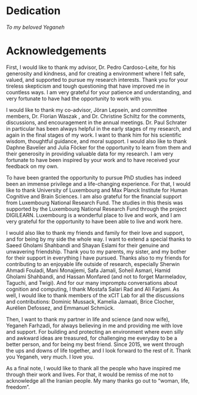 # Dedication {.unnumbered}

*To my beloved Yeganeh*


# Acknowledgements {.unnumbered}

First, I would like to thank my advisor, Dr. Pedro Cardoso-Leite, for his generosity and kindness, and for creating a environment where I felt safe, valued, and supported to pursue my research interests. Thank you for your tireless skepticism and tough questioning that have improved me in countless ways. I am very grateful for your patience and understanding, and very fortunate to have had the opportunity to work with you.

I would like to thank my co-advisor, Jöran Lepsein, and committee members, Dr. Florian Waszak , and Dr. Christine Schiltz for the comments, discussions, and encouragement in the annual meetings. Dr. Paul Schrater in particular has been always helpful in the early stages of my research, and again in the final stages of my work. I want to thank him for his scientific wisdom, thoughtful guidance, and moral support. I would also like to thank Daphne Bavelier and Julia Föcker for the opportunity to learn from them and their generosity in providing valuable data for my research. I am very fortunate to have been inspired by your work and to have received your feedback on my own.

To have been granted the opportunity to pursue PhD studies has indeed been an immense privilege and a life-changing experience. For that, I would like to thank University of Luxembourg and Max Planck Institute for Human Cognitive and Brain Sciences. I am also grateful for the financial support from Luxembourg National Research Fund. The studies in this thesis was supported by the Luxembourg National Research Fund through the project DIGILEARN. Luxembourg is a wonderful place to live and work, and I am very grateful for the opportunity to have been able to live and work here.

I would also like to thank my friends and family for their love and support, and for being by my side the whole way. I want to extend a special thanks to Saeed Gholami Shahbandi and Shayan Eslami for their genuine and unwavering friendship. Thank you to my parents, my sister, and my bother for their support in everything I have pursued. Thanks also to my friends for contributing to an enjoyable life outside of research, especially Sherwin Ahmadi Fouladi, Mani Monajjemi, Safa Jamali, Soheil Asmari, Hamid Gholami Shahbandi, and Hassan Monfared (and not to forget Marmeladov, Taguchi, and Twigi). And for our many impromptu conversations about cognition and computing, I thank Mostafa Salari Rad and Ali Farjami. As well, I would like to thank members of the xCIT Lab for all the discussions and contributions: Dominic Mussack, Kamelia Jamaati, Brice Clocher, Aurélien Defossez, and Emmanuel Schmück. 

Then, I want to thank my partner in life and science (and now wife), Yeganeh Farhzadi, for always believing in me and providing me with love and support. For building and protecting an environment where even silly and awkward ideas are treasured, for challenging me everyday to be a better person, and for being my best friend. Since 2015, we went through the ups and downs of life together, and I look forward to the rest of it. Thank you Yeganeh, very much. I love you.

As a final note, I would like to thank all the people who have inspired me through their work and lives. For that, it would be remiss of me not to acknowledge all the Iranian people. My many thanks go out to "woman, life, freedom".
